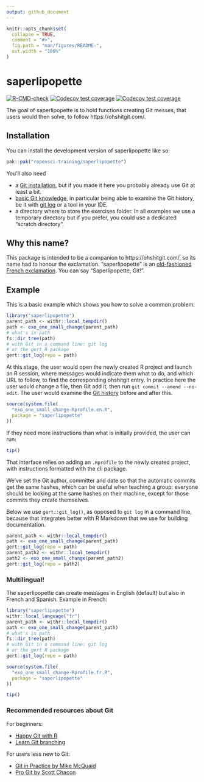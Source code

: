 ```yaml
---
output: github_document
---
```


<!-- README.md is generated from README.Rmd. Please edit that file -->

```r
knitr::opts_chunk$set(
  collapse = TRUE,
  comment = "#>",
  fig.path = "man/figures/README-",
  out.width = "100%"
)
```

# saperlipopette

<!-- badges: start -->
[![R-CMD-check](https://github.com/ropensci-training/saperlipopette/actions/workflows/R-CMD-check.yaml/badge.svg)](https://github.com/ropensci-training/saperlipopette/actions/workflows/R-CMD-check.yaml)
[![Codecov test coverage](https://codecov.io/gh/ropensci-training/saperlipopette/graph/badge.svg)](https://app.codecov.io/gh/ropensci-training/saperlipopette)
[![Codecov test coverage](https://codecov.io/gh/maelle/saperlipopette/graph/badge.svg)](https://app.codecov.io/gh/maelle/saperlipopette)
<!-- badges: end -->

The goal of saperlipopette is to hold functions creating Git messes, that users 
would then solve, to follow https://ohshitgit.com/.

## Installation

You can install the development version of saperlipopette like so:

``` r
pak::pak("ropensci-training/saperlipopette")
```

You'll also need

- a [Git installation](https://happygitwithr.com/install-git), but if you made it here you probably already use Git at least a bit.
- [basic Git knowledge](#recommended-resources-about-git), in particular being able to examine the Git history, be it with [git log](https://git-scm.com/book/en/v2/Git-Basics-Viewing-the-Commit-History) or a tool in your IDE.
- a directory where to store the exercises folder. In all examples we use a temporary directory but if you prefer, you could use a dedicated "scratch directory".

## Why this name?

This package is intended to be a companion to https://ohshitgit.com/,
so its name had to honour the exclamation.
"saperlipopette" is an [old-fashioned French exclamation](https://en.wiktionary.org/wiki/saperlipopette).
You can say "Saperlipopette, Git!".

## Example

This is a basic example which shows you how to solve a common problem:

```r
library("saperlipopette")
parent_path <- withr::local_tempdir()
path <- exo_one_small_change(parent_path)
# what's in path
fs::dir_tree(path)
# with Git in a command line: git log
# or the gert R package
gert::git_log(repo = path)
```

At this stage, the user would open the newly created R project and launch an R session,
where messages would indicate them what to do, 
and which URL to follow, to find the corresponding ohshitgit entry.
In practice here the user would change a file, then Git add it, then run `git commit --amend --no-edit`.
The user would examine the [Git history](https://git-scm.com/book/en/v2/Git-Basics-Viewing-the-Commit-History) before and after this.

```r
source(system.file(
  "exo_one_small_change-Rprofile.en.R",
  package = "saperlipopette"
))
```

If they need more instructions than what is initially provided, the user can run:

```r
tip()
```

That interface relies on adding an `.Rprofile` to the newly created project,
with instructions formatted with the cli package.

We've set the Git author, committer and date so that the automatic commits get the same 
hashes, which can be useful when teaching a group: everyone should be looking at the same hashes on their machine, except for those commits they create themselves.

Below we use `gert::git_log()`, as opposed to `git log` in a command line, because that integrates better with R Markdown that we use for building documentation.

```r
parent_path <- withr::local_tempdir()
path <- exo_one_small_change(parent_path)
gert::git_log(repo = path)
parent_path2 <- withr::local_tempdir()
path2 <- exo_one_small_change(parent_path2)
gert::git_log(repo = path2)
```

### Multilingual!

The saperlipopette can create messages in English (default) but also in French and Spanish.
Example in French:

```r
library("saperlipopette")
withr::local_language("fr")
parent_path <- withr::local_tempdir()
path <- exo_one_small_change(parent_path)
# what's in path
fs::dir_tree(path)
# with Git in a command line: git log
# or the gert R package
gert::git_log(repo = path)
```

```r
source(system.file(
  "exo_one_small_change-Rprofile.fr.R",
  package = "saperlipopette"
))
```


```r
tip()
```

### Recommended resources about Git

For beginners:

- [Happy Git with R](https://happygitwithr.com/)
- [Learn Git branching](https://learngitbranching.js.org/)

For users less new to Git:

- [Git in Practice by Mike McQuaid](https://masalmon.eu/2023/11/01/reading-notes-git-in-practice/)
- [Pro Git by Scott Chacon](https://masalmon.eu/2024/01/19/pro-git-scott-chacon-reading-notes/)
